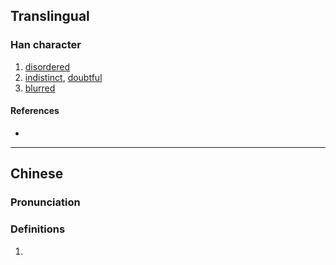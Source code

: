 {{character info/new}}
==Translingual==

===Han character===
{{Han char|rn=61|rad=心|as=06|sn=9|four=96000|canj=PWR|ids=⿰忄回}}

# [[disordered]]
# [[indistinct]], [[doubtful]]
# [[blurred]]

====References====
* {{Han ref|kx=0384.260|dkj=10568|dj=0715.080|hdz=42296.020|uh=605B|ud=24667|bh=CEC8|bd=52936}}

----

==Chinese==
{{zh-forms}}

===Pronunciation===
{{zh-pron
|m=huí
|c=wui4
|cat=
}}

===Definitions===
{{zh-hanzi}}

# {{rfdef|zh}}